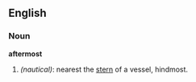 ==English==

===Noun===
'''aftermost'''
#''(nautical)'': nearest the [[stern]] of a vessel, hindmost.